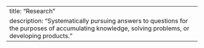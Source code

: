 ---
title: "Research"
description: "Systematically pursuing answers to questions for the purposes of accumulating knowledge, solving problems, or developing products."
---